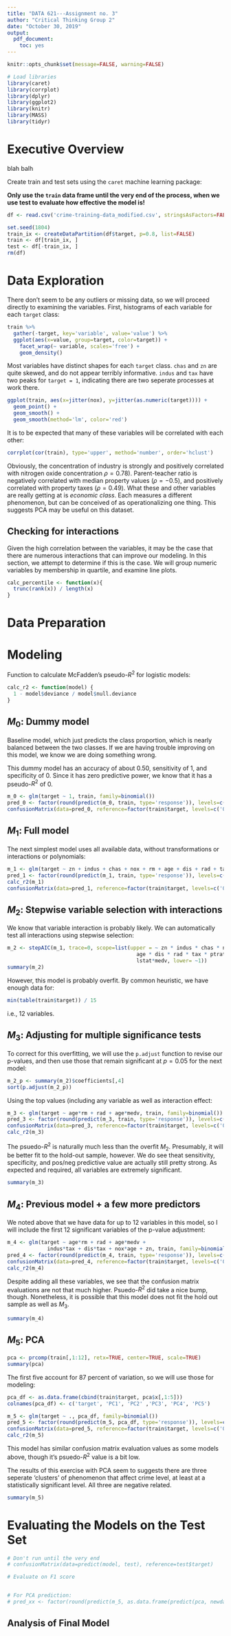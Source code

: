 ```yaml
---
title: "DATA 621---Assignment no. 3"
author: "Critical Thinking Group 2"
date: "October 30, 2019"
output:
  pdf_document:
    toc: yes
---
```


```r
knitr::opts_chunk$set(message=FALSE, warning=FALSE)

# Load libraries
library(caret)
library(corrplot)
library(dplyr)
library(ggplot2)
library(knitr)
library(MASS)
library(tidyr)
```


# Executive Overview

blah balh

Create train and test sets using the `caret` machine learning package:

__Only use the `train` data frame until the very end of the process, when we use test to evaluate how effective the model is!__

```r
df <- read.csv('crime-training-data_modified.csv', stringsAsFactors=FALSE)

set.seed(1804)
train_ix <- createDataPartition(df$target, p=0.8, list=FALSE)
train <- df[train_ix, ]
test <- df[-train_ix, ]
rm(df)
```




# Data Exploration

There don't seem to be any outliers or missing data, so we will proceed directly to examining the variables. First, histograms of each variable for each `target` class:

```r
train %>%
  gather(-target, key='variable', value='value') %>%
  ggplot(aes(x=value, group=target, color=target)) +
    facet_wrap(~ variable, scales='free') +
    geom_density()
```

Most variables have distinct shapes for each `target` class. `chas` and `zn` are quite skewed, and do not appear terribly informative. `indus` and `tax` have two peaks for `target = 1`, indicating there are two seperate processes at work there.

```r
ggplot(train, aes(x=jitter(nox), y=jitter(as.numeric(target)))) + 
  geom_point() + 
  geom_smooth() + 
  geom_smooth(method='lm', color='red')
```

It is to be expected that many of these variables will be correlated with each other:

```r
corrplot(cor(train), type='upper', method='number', order='hclust')
```

Obviously, the concentration of industry is strongly and positively correlated with nitrogen oxide concentration $\rho= 0.78$). Parent-teacher ratio is negatively correlated with median property values ($\rho = -0.5$), and positively correlated with property taxes ($\rho = 0.49$). What these and other variables are really getting at is _economic class_. Each measures a different phenomenon, but can be conceived of as operationalizing one thing. This suggests PCA may be useful on this dataset.

## Checking for interactions

Given the high correlation between the variables, it may be the case that there are numerous interactions that can improve our modeling. In this section, we attempt to determine if this is the case. We will group numeric variables by membership in quartile, and examine line plots.

```r
calc_percentile <- function(x){
  trunc(rank(x)) / length(x)
}


```


# Data Preparation




# Modeling

Function to calculate McFadden's pseudo-$R^2$ for logistic models:

```r
calc_r2 <- function(model) {
  1 - model$deviance / model$null.deviance
}
```

## $M_0$: Dummy model

Baseline model, which just predicts the class proportion, which is nearly balanced between the two classes. If we are having trouble improving on this model, we know we are doing something wrong.

This dummy model has an accuracy of about 0.50, sensitivity of 1, and specificity of 0. Since it has zero predictive power, we know that it has a pseudo-$R^2$ of 0.

```r
m_0 <- glm(target ~ 1, train, family=binomial())
pred_0 <- factor(round(predict(m_0, train, type='response')), levels=c('0', '1'))
confusionMatrix(data=pred_0, reference=factor(train$target, levels=c('0', '1')))
```


## $M_1$: Full model

The next simplest model uses all available data, without transformations or interactions or polynomials:

```r
m_1 <- glm(target ~ zn + indus + chas + nox + rm + age + dis + rad + tax + ptratio + lstat + medv, train, family=binomial())
pred_1 <- factor(round(predict(m_1, train, type='response')), levels=c('0', '1'))
calc_r2(m_1)
confusionMatrix(data=pred_1, reference=factor(train$target, levels=c('0', '1')))
```


## $M_2$: Stepwise variable selection with interactions

We know that variable interaction is probably likely. We can automatically test all interactions using stepwise selection:

```r
m_2 <- stepAIC(m_1, trace=0, scope=list(upper = ~ zn * indus * chas * nox * rm * 
                                          age * dis * rad * tax * ptratio * 
                                          lstat*medv, lower= ~1))
summary(m_2)
```

However, this model is probably overfit. By common heuristic, we have enough data for:

```r
min(table(train$target)) / 15
```

i.e., 12 variables.



## $M_3$: Adjusting for multiple significance tests

To correct for this overfitting, we will use the `p.adjust` function to revise our p-values, and then use those that remain significant at $p = 0.05$ for the next model:

```r
m_2_p <- summary(m_2)$coefficients[,4] 
sort(p.adjust(m_2_p))
```

Using the top values (including any variable as well as interaction effect:

```r
m_3 <- glm(target ~ age*rm + rad + age*medv, train, family=binomial())
pred_3 <- factor(round(predict(m_3, train, type='response')), levels=c('0', '1'))
confusionMatrix(data=pred_3, reference=factor(train$target, levels=c('0', '1')))
calc_r2(m_3)
```

The psuedo-$R^2$ is naturally much less than the overfit $M_2$. Presumably, it will be better fit to the hold-out sample, however. We do see theat sensitivity, specificity, and pos/neg predictive value are actually still pretty strong. As expected and required, all variables are extremely significant.

```r
summary(m_3)
```

## $M_4$: Previous model + a few more predictors

We noted above that we have data for up to 12 variables in this model, so I will include the first 12 significant variables of the p-value adjustment:

```r
m_4 <- glm(target ~ age*rm + rad + age*medv +
             indus*tax + dis*tax + nox*age + zn, train, family=binomial())
pred_4 <- factor(round(predict(m_4, train, type='response')), levels=c('0', '1'))
confusionMatrix(data=pred_4, reference=factor(train$target, levels=c('0', '1')))
calc_r2(m_4)
```

Despite adding all these variables, we see that the confusion matrix evaluations are not that much higher. Psuedo-$R^2$ did take a nice bump, though. Nonetheless, it is possible that this model does not fit the hold out sample as well as $M_3$.

```r
summary(m_4)
```



## $M_5$: PCA

```r
pca <- prcomp(train[,1:12], retx=TRUE, center=TRUE, scale=TRUE)
summary(pca)
```

The first five account for 87 percent of variation, so we will use those for modeling:

```r
pca_df <- as.data.frame(cbind(train$target, pca$x[,1:5]))
colnames(pca_df) <- c('target', 'PC1', 'PC2' ,'PC3', 'PC4', 'PC5')

m_5 <- glm(target ~ ., pca_df, family=binomial())
pred_5 <- factor(round(predict(m_5, pca_df, type='response')), levels=c('0', '1'))
confusionMatrix(data=pred_5, reference=factor(train$target, levels=c('0', '1')))
calc_r2(m_5)
```

This model has similar confusion matrix evaluation values as some models above, though it's psuedo-$R^2$ value is a bit low.

The results of this exercise with PCA seem to suggests there are three seperate 'clusters' of phenomenon that affect crime level, at least at a statistically significant level. All three are negative related.

```r
summary(m_5)
```


# Evaluating the Models on the Test Set

```r
# Don't run until the very end
# confusionMatrix(data=predict(model, test), reference=test$target)

# Evaluate on F1 score


# For PCA prediction:
# pred_xx <- factor(round(predict(m_5, as.data.frame(predict(pca, newdata=test)), type='response')), levels=c('0', '1'))
```


## Analysis of Final Model


